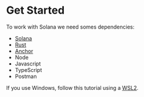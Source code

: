 # Get Started

To work with Solana we need somes dependencies:

- [Solana](./dependencies/solana)
- [Rust](./dependencies/rust)
- [Anchor](./dependencies/anchor)
- Node
- Javascript
- TypeScript
- Postman

If you use Windows, follow this tutorial using a [WSL2](https://docs.microsoft.com/en-us/windows/wsl/install).
